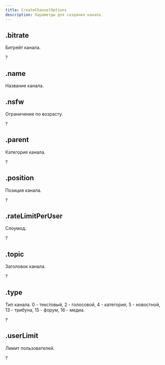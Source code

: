 ```yaml
---
title: CreateChannelOptions
description: Параметры для создания канала.
---
```


## .bitrate

Битрейт канала.

?<MdnRef dataType="Number" />

## .name

Название канала.

<MdnRef dataType="String" />

## .nsfw

Ограничение по возрасту.

?<MdnRef dataType="Boolean" />

## .parent

Категория канала.

?<MdnRef dataType="String" />

## .position

Позиция канала.

?<MdnRef dataType="Number" />

## .rateLimitPerUser

Слоумод.

?<MdnRef dataType="Number" />

## .topic

Заголовок канала.

?<MdnRef dataType="String" />

## .type

Тип канала. 0 - текстовый, 2 - голосовой, 4 - категория, 5 - новостной, 13 - трибуна, 15 - форум, 16 - медиа.

?<MdnRef dataType="Number" />

## .userLimit

Лимит пользователей.

?<MdnRef dataType="Number" />
